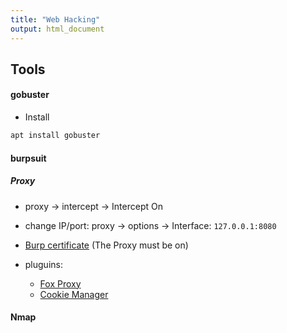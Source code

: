```yaml
---
title: "Web Hacking"
output: html_document
---
```


## **Tools**
#### **gobuster**

- Install
```r 
apt install gobuster
```

#### **burpsuit**

##### **Proxy**

- proxy -> intercept -> Intercept On

- change IP/port: proxy -> options -> Interface: ``127.0.0.1:8080``

- [Burp certificate](http://burp) (The Proxy must be on) 

- pluguins: 
  - [Fox Proxy](/https://addons.mozilla.org/en-US/firefox/addon/foxyproxy-standard/)
  - [Cookie Manager](https://addons.mozilla.org/en-US/firefox/addon/a-cookie-manager/)
  
#### **Nmap**

